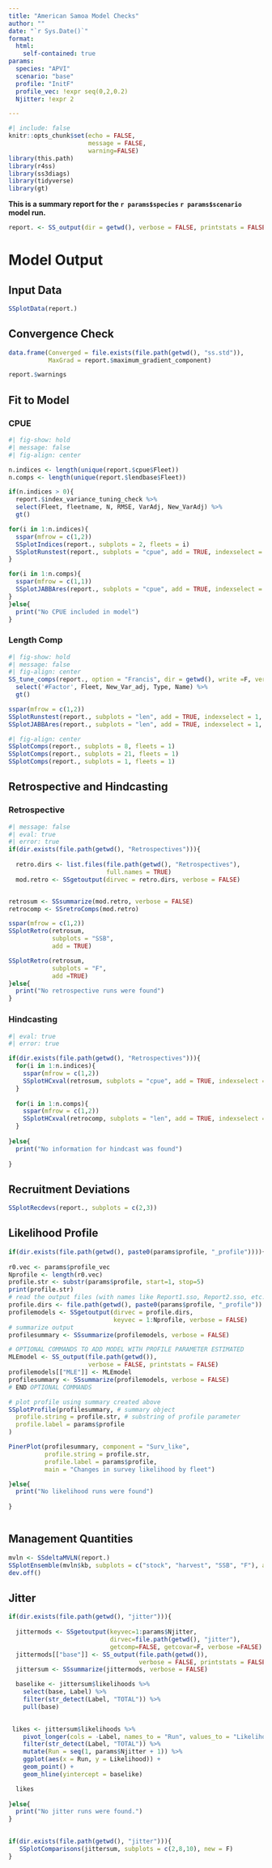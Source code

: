 ```yaml
---
title: "American Samoa Model Checks"
author: ""
date: "`r Sys.Date()`"
format: 
  html:
    self-contained: true
params: 
  species: "APVI"
  scenario: "base"
  profile: "InitF"
  profile_vec: !expr seq(0,2,0.2)
  Njitter: !expr 2

---
```


```r
#| include: false
knitr::opts_chunk$set(echo = FALSE,
                      message = FALSE, 
                      warning=FALSE)
library(this.path)
library(r4ss)
library(ss3diags)
library(tidyverse)
library(gt)


```

**This is a summary report for the `r params$species` `r params$scenario` model run.** 

```r

report. <- SS_output(dir = getwd(), verbose = FALSE, printstats = FALSE)

```

# Model Output 

::: {.panel-tabset}

## Input Data
```r
SSplotData(report.)
```

## Convergence Check
```r
data.frame(Converged = file.exists(file.path(getwd(), "ss.std")), 
           MaxGrad = report.$maximum_gradient_component)

report.$warnings
```


## Fit to Model 
### CPUE

```r
#| fig-show: hold
#| message: false
#| fig-align: center

n.indices <- length(unique(report.$cpue$Fleet))
n.comps <- length(unique(report.$lendbase$Fleet))

if(n.indices > 0){
  report.$index_variance_tuning_check %>% 
  select(Fleet, fleetname, N, RMSE, VarAdj, New_VarAdj) %>% 
  gt()

for(i in 1:n.indices){
  sspar(mfrow = c(1,2))
  SSplotIndices(report., subplots = 2, fleets = i)
  SSplotRunstest(report., subplots = "cpue", add = TRUE, indexselect = i, ylim = c(-.5,.5))
}

for(i in 1:n.comps){
  sspar(mfrow = c(1,1))
  SSplotJABBAres(report., subplots = "cpue", add = TRUE, indexselect = i, ylim = c(-.5, .5))
}
}else{
  print("No CPUE included in model")
}

```

### Length Comp
```r
#| fig-show: hold
#| message: false
#| fig-align: center
SS_tune_comps(report., option = "Francis", dir = getwd(), write =F, verbose =F) %>% 
  select('#Factor', Fleet, New_Var_adj, Type, Name) %>% 
  gt()

sspar(mfrow = c(1,2))
SSplotRunstest(report., subplots = "len", add = TRUE, indexselect = 1, ylim = c(-.5,.5))
SSplotJABBAres(report., subplots = "len", add = TRUE, indexselect = 1, ylim = c(-.4,.4))
```

```r
#| fig-align: center
SSplotComps(report., subplots = 8, fleets = 1)
SSplotComps(report., subplots = 21, fleets = 1)
SSplotComps(report., subplots = 1, fleets = 1)


```

## Retrospective and Hindcasting  
### Retrospective 
```r
#| message: false
#| eval: true
#| error: true
if(dir.exists(file.path(getwd(), "Retrospectives"))){
  
  retro.dirs <- list.files(file.path(getwd(), "Retrospectives"),
                           full.names = TRUE)
  mod.retro <- SSgetoutput(dirvec = retro.dirs, verbose = FALSE)


retrosum <- SSsummarize(mod.retro, verbose = FALSE)
retrocomp <- SSretroComps(mod.retro)

sspar(mfrow = c(1,2))
SSplotRetro(retrosum,
            subplots = "SSB",
            add = TRUE)

SSplotRetro(retrosum,
            subplots = "F",
            add =TRUE)
}else{
  print("No retrospective runs were found")
}

```

### Hindcasting
```r
#| eval: true
#| error: true

if(dir.exists(file.path(getwd(), "Retrospectives"))){
  for(i in 1:n.indices){
    sspar(mfrow = c(1,2))
    SSplotHCxval(retrosum, subplots = "cpue", add = TRUE, indexselect = i)
  }
  
  for(i in 1:n.comps){
    sspar(mfrow = c(1,2))
    SSplotHCxval(retrocomp, subplots = "len", add = TRUE, indexselect = i)
  }
  
}else{
  print("No information for hindcast was found")
  
}

```


## Recruitment Deviations 
```r
SSplotRecdevs(report., subplots = c(2,3))
```


## Likelihood Profile

```r
if(dir.exists(file.path(getwd(), paste0(params$profile, "_profile")))){
  
r0.vec <- params$profile_vec
Nprofile <- length(r0.vec)
profile.str <- substr(params$profile, start=1, stop=5)
print(profile.str)
# read the output files (with names like Report1.sso, Report2.sso, etc.)
profile.dirs <- file.path(getwd(), paste0(params$profile, "_profile"))
profilemodels <- SSgetoutput(dirvec = profile.dirs,
                             keyvec = 1:Nprofile, verbose = FALSE)
# summarize output
profilesummary <- SSsummarize(profilemodels, verbose = FALSE)

# OPTIONAL COMMANDS TO ADD MODEL WITH PROFILE PARAMETER ESTIMATED
MLEmodel <- SS_output(file.path(getwd()),
                      verbose = FALSE, printstats = FALSE)
profilemodels[["MLE"]] <- MLEmodel
profilesummary <- SSsummarize(profilemodels, verbose = FALSE)
# END OPTIONAL COMMANDS

# plot profile using summary created above
SSplotProfile(profilesummary, # summary object
  profile.string = profile.str, # substring of profile parameter
  profile.label = params$profile
)

PinerPlot(profilesummary, component = "Surv_like",
          profile.string = profile.str,
          profile.label = params$profile,
          main = "Changes in survey likelihood by fleet")

}else{
  print("No likelihood runs were found")
  
}



```

## Management Quantities  
```r

mvln <- SSdeltaMVLN(report.)
SSplotEnsemble(mvln$kb, subplots = c("stock", "harvest", "SSB", "F"), add = TRUE)
dev.off()

```


## Jitter  
```r
if(dir.exists(file.path(getwd(), "jitter"))){
  
  jittermods <- SSgetoutput(keyvec=1:params$Njitter,
                            dirvec=file.path(getwd(), "jitter"),
                            getcomp=FALSE, getcovar=F, verbose =FALSE)
  jittermods[["base"]] <- SS_output(file.path(getwd()),
                                    verbose = FALSE, printstats = FALSE)
  jittersum <- SSsummarize(jittermods, verbose = FALSE)

  baselike <- jittersum$likelihoods %>%
    select(base, Label) %>%
    filter(str_detect(Label, "TOTAL")) %>%
    pull(base)

  
 likes <- jittersum$likelihoods %>%
    pivot_longer(cols = -Label, names_to = "Run", values_to = "Likelihood") %>%
    filter(str_detect(Label, "TOTAL")) %>%
    mutate(Run = seq(1, params$Njitter + 1)) %>%
    ggplot(aes(x = Run, y = Likelihood)) +
    geom_point() +
    geom_hline(yintercept = baselike)

  likes
  
}else{
  print("No jitter runs were found.")
}
  
```


    
```r
if(dir.exists(file.path(getwd(), "jitter"))){
   SSplotComparisons(jittersum, subplots = c(2,8,10), new = F)
}
```

:::
